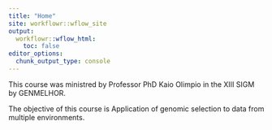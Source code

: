 ```yaml
---
title: "Home"
site: workflowr::wflow_site
output:
  workflowr::wflow_html:
    toc: false
editor_options:
  chunk_output_type: console
---
```


This course was ministred by Professor PhD Kaio Olimpio in the XIII SIGM by GENMELHOR.

The objective of this course is Application of genomic selection to data from multiple environments.
